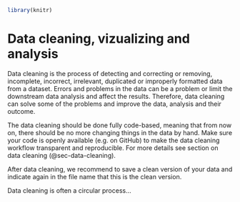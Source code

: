 
``` r

library(knitr)

```

# Data cleaning, vizualizing and analysis {#sec-data-cleaning}

Data cleaning is the process of detecting and correcting or removing, incomplete, incorrect, irrelevant, duplicated or improperly formatted data from a dataset.
Errors and problems in the data can be a problem or limit the downstream data analysis and affect the results.
Therefore, data cleaning can solve some of the problems and improve the data, analysis and their outcome.

The data cleaning should be done fully code-based, meaning that from now on, there should be no more changing things in the data by hand.
Make sure your code is openly available (e.g. on GitHub) to make the data cleaning workflow transparent and reproducible.
For more details see section on data cleaning (@sec-data-cleaning).

After data cleaning, we recommend to save a clean version of your data and indicate again in the file name that this is the clean version.

Data cleaning is often a circular process...




